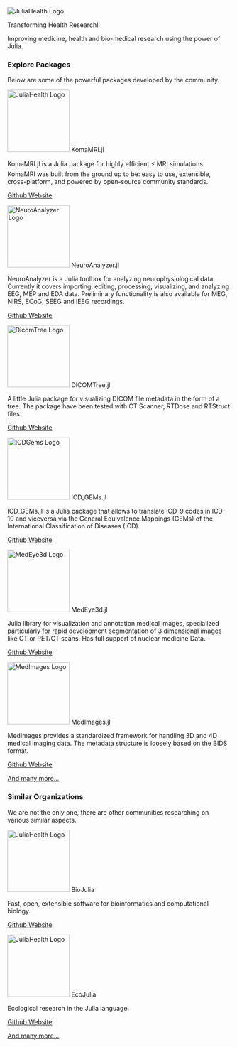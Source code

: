 ```{=html}
<div class="column-page mb-0 text-center">
    <img src="./assets/images/logo.png" class="img-fluid" alt="JuliaHealth Logo" style="max-width: 200px;" />
    <p class="h1">
        Transforming Health Research!
    </p>
    <p class="h3 fs-2 mt-0">
        Improving medicine, health and bio-medical research using the power of Julia.
    </p>
</div>
```

```{=html}
<div class="column-page p-md-3">
    <h3 class="mb-2 fs-2 text-center"><i class="bi bi-boxes me-2"></i>Explore Packages</h3>
    <p class="mb-4 fs-3 text-center">Below are some of the powerful packages developed by the community.</p>
    <div class="grid text-center">
        <div class="card g-col-12 g-col-md-4 p-2 rounded home-page-package-card">
            <div class="card-body d-flex flex-column align-items-center justify-content-between">
                <img src="./assets/images/packages/komamri.svg" class="img-fluid card-img-top mb-3" alt="JuliaHealth Logo" style="width: 10em; height: 10em;" />
                <span class="card-title fw-bold">KomaMRI.jl</span>
                <p class="card-text">
                    KomaMRI.jl is a Julia package for highly efficient ⚡ MRI simulations. KomaMRI was built from the ground up to be: easy to use, extensible, cross-platform, and powered by open-source community standards.
                </p>
                <p class="card-text d-flex align-items-center gap-2">
                    <a href="https://github.com/JuliaHealth/KomaMRI.jl" target="_blank" class="text-link-primary text-decoration-none">
                        <i class="bi bi-github me-1"></i>Github
                    </a>
                    <a href="https://juliahealth.org/KomaMRI.jl" target="_blank" class="text-link-primary text-decoration-none">
                        <i class="bi bi-globe me-1"></i>Website
                    </a>
                </p>
            </div>
        </div>
        <div class="card g-col-12 g-col-md-4 p-2 rounded home-page-package-card">
            <div class="card-body d-flex flex-column align-items-center justify-content-between">
                <img src="./assets/images/packages/neuroanalyzer.png" class="img-fluid card-img-top mb-3" alt="NeuroAnalyzer Logo" style="width: 10em; height: 10em;" />
                <span class="card-title fw-bold">NeuroAnalyzer.jl</span>
                <p class="card-text">
                    NeuroAnalyzer is a Julia toolbox for analyzing neurophysiological data. Currently it covers importing, editing, processing, visualizing, and analyzing EEG, MEP and EDA data. Preliminary functionality is also available for MEG, NIRS, ECoG, SEEG and iEEG recordings.
                </p>
                <p class="card-text d-flex align-items-center gap-2">
                    <a href="https://github.com/JuliaHealth/NeuroAnalyzer.jl" target="_blank" class="text-link-primary text-decoration-none">
                        <i class="bi bi-github me-1"></i>Github
                    </a>
                    <a href="https://juliahealth.org/NeuroAnalyzer.jl" target="_blank" class="text-link-primary text-decoration-none">
                        <i class="bi bi-globe me-1"></i>Website
                    </a>
                </p>
            </div>
        </div>
        <div class="card g-col-12 g-col-md-4 p-2 rounded home-page-package-card">
            <div class="card-body d-flex flex-column align-items-center justify-content-between">
                <img src="./assets/images/packages/dicomtree.png" class="img-fluid card-img-top mb-3" alt="DicomTree Logo" style="width: 10em; height: 10em;" />
                <span class="card-title fw-bold">DICOMTree.jl</span>
                <p class="card-text">
                    A little Julia package for visualizing DICOM file metadata in the form of a tree. The package have been tested with CT Scanner, RTDose and RTStruct files.
                </p>
                <p class="card-text d-flex align-items-center gap-2">
                    <a href="https://github.com/JuliaHealth/DICOMTree.jl" target="_blank" class="text-link-primary text-decoration-none">
                        <i class="bi bi-github me-1"></i>Github
                    </a>
                    <a href="https://juliahealth.org/DICOMTree.jl" target="_blank" class="text-link-primary text-decoration-none">
                        <i class="bi bi-globe me-1"></i>Website
                    </a>
                </p>
            </div>
        </div>
        <div class="card g-col-12 g-col-md-4 p-2 rounded home-page-package-card">
            <div class="card-body d-flex flex-column align-items-center justify-content-between">
                <img src="./assets/images/packages/icdgems.png" class="img-fluid card-img-top mb-3" alt="ICDGems Logo" style="width: 10em; height: 10em;" />
                <span class="card-title fw-bold">ICD_GEMs.jl</span>
                <p class="card-text">
                    ICD_GEMs.jl is a Julia package that allows to translate ICD-9 codes in ICD-10 and viceversa via the General Equivalence Mappings (GEMs) of the International Classification of Diseases (ICD).
                </p>
                <p class="card-text d-flex align-items-center gap-2">
                    <a href="https://github.com/JuliaHealth/ICD_GEMs.jl" target="_blank" class="text-link-primary text-decoration-none">
                        <i class="bi bi-github me-1"></i>Github
                    </a>
                    <a href="https://juliahealth.org/ICD_GEMs.jl" target="_blank" class="text-link-primary text-decoration-none">
                        <i class="bi bi-globe me-1"></i>Website
                    </a>
                </p>
            </div>
        </div>
        <div class="card g-col-12 g-col-md-4 p-2 rounded home-page-package-card">
            <div class="card-body d-flex flex-column align-items-center justify-content-between">
                <img src="./assets/images/packages/medeye3d.png" class="img-fluid card-img-top mb-3" alt="MedEye3d Logo" style="width: 10em; height: 10em;" />
                <span class="card-title fw-bold">MedEye3d.jl</span>
                <p class="card-text">
                    Julia library for visualization and annotation medical images, specialized particularly for rapid development segmentation of 3 dimensional images like CT or PET/CT scans. Has full support of nuclear medicine Data.
                </p>
                <p class="card-text d-flex align-items-center gap-2">
                    <a href="https://github.com/JuliaHealth/MedEye3d.jl" target="_blank" class="text-link-primary text-decoration-none">
                        <i class="bi bi-github me-1"></i>Github
                    </a>
                    <a href="https://juliahealth.org/MedEye3d.jl" target="_blank" class="text-link-primary text-decoration-none">
                        <i class="bi bi-globe me-1"></i>Website
                    </a>
                </p>
            </div>
        </div>
         <div class="card g-col-12 g-col-md-4 p-2 rounded home-page-package-card">
            <div class="card-body d-flex flex-column align-items-center justify-content-between">
                <img src="./assets/images/packages/medimages.png" class="img-fluid card-img-top mb-3" alt="MedImages Logo" style="width: 10em; height: 10em;" />
                <span class="card-title fw-bold">MedImages.jl</span>
                <p class="card-text">
                    MedImages provides a standardized framework for handling 3D and 4D medical imaging data. The metadata structure is loosely based on the BIDS format.
                </p>
                <p class="card-text d-flex align-items-center gap-2">
                    <a href="https://github.com/JuliaHealth/MedImages.jl" target="_blank" class="text-link-primary text-decoration-none">
                        <i class="bi bi-github me-1"></i>Github
                    </a>
                    <a href="https://juliahealth.org/MedImages.jl" target="_blank" class="text-link-primary text-decoration-none">
                        <i class="bi bi-globe me-1"></i>Website
                    </a>
                </p>
            </div>
        </div>

        <div class="card g-col-12 g-col-md-4 p-2 rounded home-page-package-card">
            <div class="card-body d-flex align-items-center justify-content-center">
                <p class="card-text">
                    <a href="#">
                        And many more...
                    </a>
                </p>
            </div>
        </div>
    </div>
</div>
```

```{=html}
<div class="column-page p-md-3">
    <h3 class="mb-2 fs-2 text-center"><i class="bi bi-people-fill me-2"></i>Similar Organizations</h3>
    <p class="mb-4 fs-3 text-center">We are not the only one, there are other communities researching on various similar aspects.</p>
    <div class="grid text-center">
        <div class="card g-col-12 g-col-md-4 p-2 rounded home-page-package-card">
            <div class="card-body d-flex flex-column align-items-center justify-content-between">
                <img src="./assets/images/orgs/biojulia.svg" class="img-fluid card-img-top mb-3" alt="JuliaHealth Logo" style="width: 10em; height: 10em;" />
                <span class="card-title fw-bold">BioJulia</span>
                <p class="card-text">
                    Fast, open, extensible software for bioinformatics and computational biology.
                </p>
                <p class="card-text d-flex align-items-center gap-2">
                    <a href="https://github.com/BioJulia" target="_blank" class="text-link-primary text-decoration-none">
                        <i class="bi bi-github me-1"></i>Github
                    </a>
                    <a href="https://biojulia.dev" target="_blank" class="text-link-primary text-decoration-none">
                        <i class="bi bi-globe me-1"></i>Website
                    </a>
                </p>
            </div>
        </div>
        <div class="card g-col-12 g-col-md-4 p-2 rounded home-page-package-card">
            <div class="card-body d-flex flex-column align-items-center justify-content-between">
                <img src="./assets/images/orgs/ecojulia.png" class="img-fluid card-img-top mb-3" alt="JuliaHealth Logo" style="width: 10em; height: 10em;" />
                <span class="card-title fw-bold">EcoJulia</span>
                <p class="card-text">
                    Ecological research in the Julia language.
                </p>
                <p class="card-text d-flex align-items-center gap-2">
                    <a href="https://github.com/EcoJulia" target="_blank" class="text-link-primary text-decoration-none">
                        <i class="bi bi-github me-1"></i>Github
                    </a>
                    <a href="https://ecojulia.org" target="_blank" class="text-link-primary text-decoration-none">
                        <i class="bi bi-globe me-1"></i>Website
                    </a>
                </p>
            </div>
        </div>
        <div class="card g-col-12 g-col-md-4 p-2 rounded home-page-package-card">
            <div class="card-body d-flex align-items-center justify-content-center">
                <p class="card-text">
                    <a href="#">
                        And many more...
                    </a>
                </p>
            </div>
        </div>
    </div>
</div>
```

<!-- ```{=html}
<div class="column-page p-3">
    <h3 class="mb-2 fs-2 text-center"><i class="bi bi-question-circle-fill me-2"></i>FAQs</h3>
    <div class="accordion" id="accordionPanelsStayOpenExample">
    <div class="accordion-item">
        <span class="accordion-header">
            <button
                class="accordion-button"
                type="button"
                data-bs-toggle="collapse"
                data-bs-target="#panelsStayOpen-collapseOne"
                aria-expanded="false"
                aria-controls="panelsStayOpen-collapseOne"
            >
                Accordion Item #1
            </button>
        </span>
        <div id="panelsStayOpen-collapseOne" class="accordion-collapse collapse show">
            <div class="accordion-body">
                <strong>This is the first item's accordion body.</strong> It is shown by default,
                until the collapse plugin adds the appropriate classes that we use to style each
                element. These classes control the overall appearance, as well as the showing and
                hiding via CSS transitions. You can modify any of this with custom CSS or overriding
                our default variables. It's also worth noting that just about any HTML can go within
                the <code>.accordion-body</code>, though the transition does limit overflow.
            </div>
        </div>
    </div>
    <div class="accordion-item">
        <span class="accordion-header">
            <button
                class="accordion-button collapsed"
                type="button"
                data-bs-toggle="collapse"
                data-bs-target="#panelsStayOpen-collapseTwo"
                aria-expanded="false"
                aria-controls="panelsStayOpen-collapseTwo"
            >
                Accordion Item #2
            </button>
        </span>
        <div id="panelsStayOpen-collapseTwo" class="accordion-collapse collapse">
            <div class="accordion-body">
                <strong>This is the second item's accordion body.</strong> It is hidden by default,
                until the collapse plugin adds the appropriate classes that we use to style each
                element. These classes control the overall appearance, as well as the showing and
                hiding via CSS transitions. You can modify any of this with custom CSS or overriding
                our default variables. It's also worth noting that just about any HTML can go within
                the <code>.accordion-body</code>, though the transition does limit overflow.
            </div>
        </div>
    </div>
    <div class="accordion-item">
        <span class="accordion-header">
            <button
                class="accordion-button collapsed"
                type="button"
                data-bs-toggle="collapse"
                data-bs-target="#panelsStayOpen-collapseThree"
                aria-expanded="false"
                aria-controls="panelsStayOpen-collapseThree"
            >
                Accordion Item #3
            </button>
        </span>
        <div id="panelsStayOpen-collapseThree" class="accordion-collapse collapse">
            <div class="accordion-body">
                <strong>This is the third item's accordion body.</strong> It is hidden by default,
                until the collapse plugin adds the appropriate classes that we use to style each
                element. These classes control the overall appearance, as well as the showing and
                hiding via CSS transitions. You can modify any of this with custom CSS or overriding
                our default variables. It's also worth noting that just about any HTML can go within
                the <code>.accordion-body</code>, though the transition does limit overflow.
            </div>
        </div>
    </div>
</div>
``` -->
